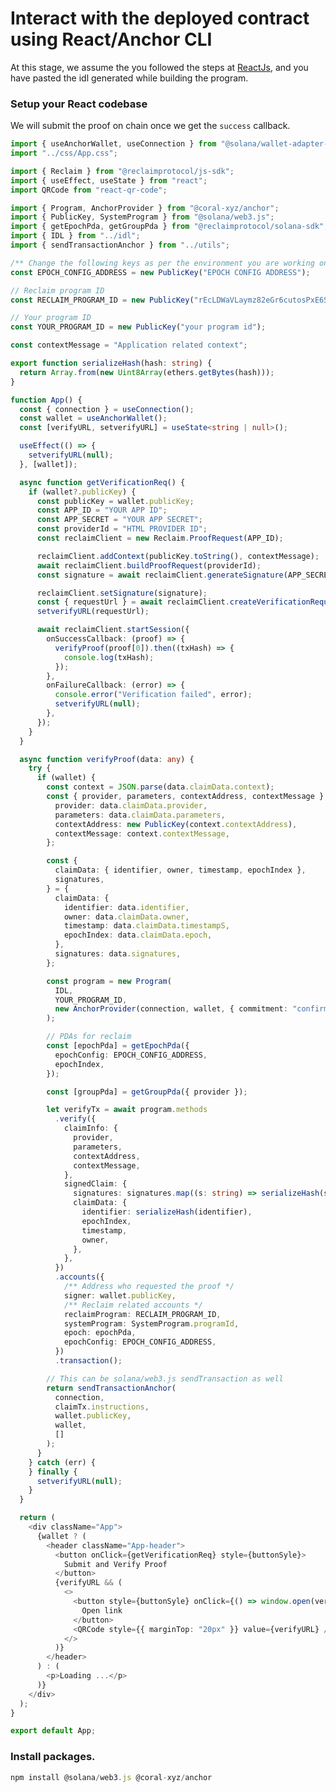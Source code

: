 
# Interact with the deployed contract using React/Anchor CLI

At this stage, we assume the you followed the steps at [ReactJs](/react), and you have pasted the idl generated while building the program.

<Steps>

### Setup your React codebase

We will submit the proof on chain once we get the `success` callback.

```typescript copy showLineNumbers
import { useAnchorWallet, useConnection } from "@solana/wallet-adapter-react";
import "../css/App.css";

import { Reclaim } from "@reclaimprotocol/js-sdk";
import { useEffect, useState } from "react";
import QRCode from "react-qr-code";

import { Program, AnchorProvider } from "@coral-xyz/anchor";
import { PublicKey, SystemProgram } from "@solana/web3.js";
import { getEpochPda, getGroupPda } from "@reclaimprotocol/solana-sdk";
import { IDL } from "../idl";
import { sendTransactionAnchor } from "../utils";

/** Change the following keys as per the environment you are working on (devnet, mainnet, localnet) */
const EPOCH_CONFIG_ADDRESS = new PublicKey("EPOCH CONFIG ADDRESS");

// Reclaim program ID
const RECLAIM_PROGRAM_ID = new PublicKey("rEcLDWaVLaymz82eGr6cutosPxE6SEzw6q4pbtLuyqf");

// Your program ID
const YOUR_PROGRAM_ID = new PublicKey("your program id");

const contextMessage = "Application related context";

export function serializeHash(hash: string) {
  return Array.from(new Uint8Array(ethers.getBytes(hash)));
}

function App() {
  const { connection } = useConnection();
  const wallet = useAnchorWallet();
  const [verifyURL, setverifyURL] = useState<string | null>();

  useEffect(() => {
    setverifyURL(null);
  }, [wallet]);

  async function getVerificationReq() {
    if (wallet?.publicKey) {
      const publicKey = wallet.publicKey;
      const APP_ID = "YOUR APP ID";
      const APP_SECRET = "YOUR APP SECRET";
      const providerId = "HTML PROVIDER ID";
      const reclaimClient = new Reclaim.ProofRequest(APP_ID);

      reclaimClient.addContext(publicKey.toString(), contextMessage);
      await reclaimClient.buildProofRequest(providerId);
      const signature = await reclaimClient.generateSignature(APP_SECRET);

      reclaimClient.setSignature(signature);
      const { requestUrl } = await reclaimClient.createVerificationRequest();
      setverifyURL(requestUrl);

      await reclaimClient.startSession({
        onSuccessCallback: (proof) => {
          verifyProof(proof[0]).then((txHash) => {
            console.log(txHash);
          });
        },
        onFailureCallback: (error) => {
          console.error("Verification failed", error);
          setverifyURL(null);
        },
      });
    }
  }

  async function verifyProof(data: any) {
    try {
      if (wallet) {
        const context = JSON.parse(data.claimData.context);
        const { provider, parameters, contextAddress, contextMessage } = {
          provider: data.claimData.provider,
          parameters: data.claimData.parameters,
          contextAddress: new PublicKey(context.contextAddress),
          contextMessage: context.contextMessage,
        };

        const {
          claimData: { identifier, owner, timestamp, epochIndex },
          signatures,
        } = {
          claimData: {
            identifier: data.identifier,
            owner: data.claimData.owner,
            timestamp: data.claimData.timestampS,
            epochIndex: data.claimData.epoch,
          },
          signatures: data.signatures,
        };

        const program = new Program(
          IDL,
          YOUR_PROGRAM_ID,
          new AnchorProvider(connection, wallet, { commitment: "confirmed" })
        );

        // PDAs for reclaim
        const [epochPda] = getEpochPda({
          epochConfig: EPOCH_CONFIG_ADDRESS,
          epochIndex,
        });

        const [groupPda] = getGroupPda({ provider });

        let verifyTx = await program.methods
          .verify({
            claimInfo: {
              provider,
              parameters,
              contextAddress,
              contextMessage,
            },
            signedClaim: {
              signatures: signatures.map((s: string) => serializeHash(s)),
              claimData: {
                identifier: serializeHash(identifier),
                epochIndex,
                timestamp,
                owner,
              },
            },
          })
          .accounts({
            /** Address who requested the proof */
            signer: wallet.publicKey,
            /** Reclaim related accounts */
            reclaimProgram: RECLAIM_PROGRAM_ID,
            systemProgram: SystemProgram.programId,
            epoch: epochPda,
            epochConfig: EPOCH_CONFIG_ADDRESS,
          })
          .transaction();

        // This can be solana/web3.js sendTransaction as well
        return sendTransactionAnchor(
          connection,
          claimTx.instructions,
          wallet.publicKey,
          wallet,
          []
        );
      }
    } catch (err) {
    } finally {
      setverifyURL(null);
    }
  }

  return (
    <div className="App">
      {wallet ? (
        <header className="App-header">
          <button onClick={getVerificationReq} style={buttonSyle}>
            Submit and Verify Proof
          </button>
          {verifyURL && (
            <>
              <button style={buttonSyle} onClick={() => window.open(verifyURL, "_blank")}>
                Open link
              </button>
              <QRCode style={{ marginTop: "20px" }} value={verifyURL} />
            </>
          )}
        </header>
      ) : (
        <p>Loading ...</p>
      )}
    </div>
  );
}

export default App;
```

### Install packages.

```js copy
npm install @solana/web3.js @coral-xyz/anchor
```

</Steps>

